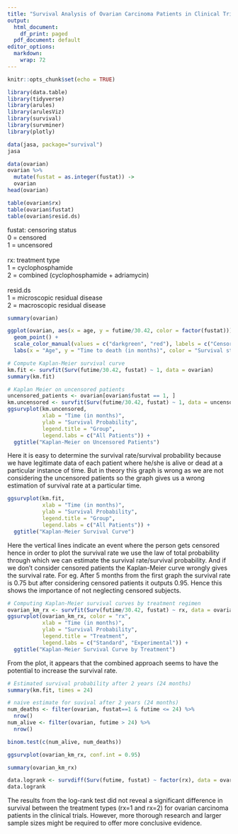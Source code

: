 ```yaml
---
title: "Survival Analysis of Ovarian Carcinoma Patients in Clinical Trials"
output:
  html_document:
    df_print: paged
  pdf_document: default
editor_options:
  markdown:
    wrap: 72
---
```


```r
knitr::opts_chunk$set(echo = TRUE)

library(data.table)
library(tidyverse)
library(arules)
library(arulesViz)
library(survival)
library(survminer)
library(plotly)
```

```r
data(jasa, package="survival")
jasa
```

```r
data(ovarian)
ovarian %>%
  mutate(fustat = as.integer(fustat)) ->
  ovarian
head(ovarian)
```

```r
table(ovarian$rx)
table(ovarian$fustat)
table(ovarian$resid.ds)
```

fustat: censoring status <br>
0 = censored <br>
1 = uncensored <br>
<br>
rx: treatment type <br>
1 = cyclophosphamide <br>
2 = combined (cyclophosphamide + adriamycin) <br>
<br>
resid.ds <br>
1 = microscopic residual disease <br>
2 = macroscopic residual disease <br>

```r
summary(ovarian)
```

```r
ggplot(ovarian, aes(x = age, y = futime/30.42, color = factor(fustat))) +
  geom_point() +
  scale_color_manual(values = c("darkgreen", "red"), labels = c("Censored", "Death")) +
  labs(x = "Age", y = "Time to death (in months)", color = "Survival status")
```

```r
# Compute Kaplan-Meier survival curve
km.fit <- survfit(Surv(futime/30.42, fustat) ~ 1, data = ovarian)
summary(km.fit)
```

```r
# Kaplan Meier on uncensored patients
uncensored_patients <- ovarian[ovarian$fustat == 1, ]
km.uncensored <- survfit(Surv(futime/30.42, fustat) ~ 1, data = uncensored_patients)
ggsurvplot(km.uncensored,
           xlab = "Time (in months)",
           ylab = "Survival Probability",
           legend.title = "Group",
           legend.labs = c("All Patients")) +
  ggtitle("Kaplan-Meier on Uncensored Patients")
```

Here it is easy to determine the survival rate/survival probability
because we have legitimate data of each patient where he/she is alive or
dead at a particular instance of time. But in theory this graph is wrong
as we are not considering the uncensored patients so the graph gives us
a wrong estimation of survival rate at a particular time.

```r
ggsurvplot(km.fit,
           xlab = "Time (in months)",
           ylab = "Survival Probability",
           legend.title = "Group",
           legend.labs = c("All Patients")) +
  ggtitle("Kaplan-Meier Survival Curve")
```

Here the vertical lines indicate an event where the person gets censored
hence in order to plot the survival rate we use the law of total
probability through which we can estimate the survival rate/survival
probability. And if we don't consider censored patients the Kaplan-Meier
curve wrongly gives the survival rate. For eg. After 5 months from the
first graph the survival rate is 0.75 but after considering censored
patients it outputs 0.95. Hence this shows the importance of not
neglecting censored subjects.

```r
# Computing Kaplan-Meier survival curves by treatment regimen
ovarian_km_rx <- survfit(Surv(futime/30.42, fustat) ~ rx, data = ovarian)
ggsurvplot(ovarian_km_rx, color = "rx",
           xlab = "Time (in months)",
           ylab = "Survival Probability",
           legend.title = "Treatment",
           legend.labs = c("Standard", "Experimental")) +
  ggtitle("Kaplan-Meier Survival Curve by Treatment")
```

From the plot, it appears that the combined approach seems to have the
potential to increase the survival rate.

```r
# Estimated survival probability after 2 years (24 months)
summary(km.fit, times = 24)
```

```r
# naive estimate for suvival after 2 years (24 months)
num_deaths <- filter(ovarian, fustat==1 & futime <= 24) %>%
  nrow()
num_alive <- filter(ovarian, futime > 24) %>%
  nrow()

binom.test(c(num_alive, num_deaths))
```

```r
ggsurvplot(ovarian_km_rx, conf.int = 0.95)
```

```r
summary(ovarian_km_rx)
```

```r
data.logrank <- survdiff(Surv(futime, fustat) ~ factor(rx), data = ovarian)
data.logrank
```

The results from the log-rank test did not reveal a significant difference in survival between the treatment types (rx=1 and rx=2) for ovarian carcinoma patients in the clinical trials. However, more thorough research and larger sample sizes might be required to offer more conclusive evidence. <br>
